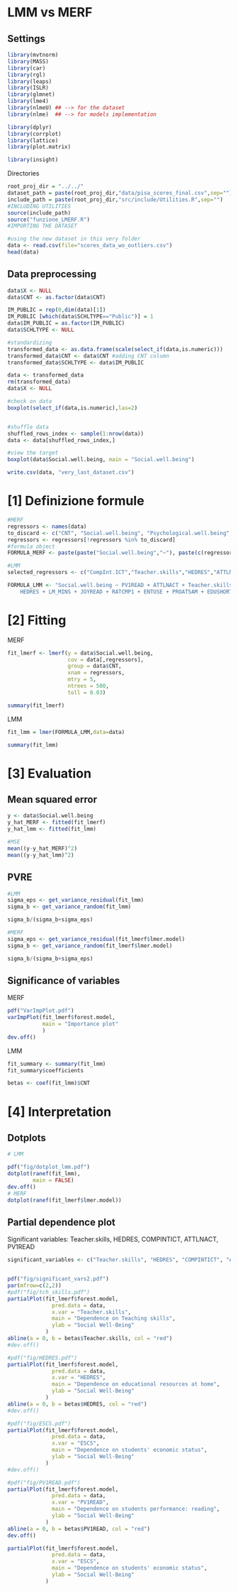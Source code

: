 # LMM vs MERF

## Settings

```r
library(mvtnorm)
library(MASS)
library(car)
library(rgl)
library(leaps)
library(ISLR)
library(glmnet)
library(lme4)
library(nlmeU) ## --> for the dataset
library(nlme)  ## --> for models implementation

library(dplyr)
library(corrplot)
library(lattice)
library(plot.matrix)

library(insight)
```

Directories

```r
root_proj_dir = "../../"
dataset_path = paste(root_proj_dir,"data/pisa_scores_final.csv",sep="")
include_path = paste(root_proj_dir,"src/include/Utilities.R",sep="")
#INCLUDING UTILITIES
source(include_path)
source("funzione_LMERF.R")
#IMPORTING THE DATASET

#using the new dataset in this very folder
data <- read.csv(file="scores_data_wo_outliers.csv")
head(data)
```

## Data preprocessing

```r
data$X <- NULL
data$CNT <- as.factor(data$CNT)

IM_PUBLIC = rep(0,dim(data)[1])
IM_PUBLIC [which(data$SCHLTYPE=="Public")] = 1
data$IM_PUBLIC = as.factor(IM_PUBLIC)
data$SCHLTYPE <- NULL
```

```r
#standardizing
transformed_data <- as.data.frame(scale(select_if(data,is.numeric)))
transformed_data$CNT <- data$CNT #adding CNT column
transformed_data$SCHLTYPE <- data$IM_PUBLIC

data <- transformed_data
rm(transformed_data)
data$X <- NULL

#check on data 
boxplot(select_if(data,is.numeric),las=2)


#shuffle data
shuffled_rows_index <- sample(1:nrow(data))
data <- data[shuffled_rows_index,]

#view the target
boxplot(data$Social.well.being, main = "Social.well.being")

write.csv(data, "very_last_dataset.csv")
```

# [1] Definizione formule

```r
#MERF
regressors <- names(data)
to_discard <- c("CNT", "Social.well.being", "Psychological.well.being", "SCHLTYPE","SchoolUse.ICT", "PV1MATH")
regressors <- regressors[!regressors %in% to_discard]
#formula object
FORMULA_MERF <- paste(paste("Social.well.being","~"), paste(c(regressors,"(1|CNT)"), collapse = "+"))

#LMM
selected_regressors <- c("CompInt.ICT","Teacher.skills","HEDRES","ATTLNACT","PROAT5AM","RATCMP1","JOYREAD","EDUSHORT","PV1READ","LM_MINS", "ENTUSE")

FORMULA_LMM <- "Social.well.being ~ PV1READ + ATTLNACT + Teacher.skills + CompInt.ICT +  
    HEDRES + LM_MINS + JOYREAD + RATCMP1 + ENTUSE + PROAT5AM + EDUSHORT + (1 | CNT)"
```

# [2] Fitting

MERF

```r
fit_lmerf <- lmerf(y = data$Social.well.being,
                   cov = data[,regressors],
                   group = data$CNT,
                   xnam = regressors,
                   mtry = 5,
                   ntrees = 500,
                   toll = 0.03)

summary(fit_lmerf)
```

LMM

```r
fit_lmm = lmer(FORMULA_LMM,data=data)

summary(fit_lmm)
```

# [3] Evaluation

## Mean squared error

```r
y <- data$Social.well.being
y_hat_MERF <- fitted(fit_lmerf)
y_hat_lmm <- fitted(fit_lmm)

#MSE
mean((y-y_hat_MERF)^2)
mean((y-y_hat_lmm)^2)
```

## PVRE

```r
#LMM
sigma_eps <- get_variance_residual(fit_lmm)
sigma_b <- get_variance_random(fit_lmm)

sigma_b/(sigma_b+sigma_eps)

#MERF
sigma_eps <- get_variance_residual(fit_lmerf$lmer.model)
sigma_b <- get_variance_random(fit_lmerf$lmer.model)

sigma_b/(sigma_b+sigma_eps)
```

## Significance of variables

MERF

```r
pdf("VarImpPlot.pdf")
varImpPlot(fit_lmerf$forest.model, 
           main = "Importance plot"
           )
dev.off()
```

LMM

```r
fit_summary <- summary(fit_lmm)
fit_summary$coefficients

betas <- coef(fit_lmm)$CNT
```

# [4] Interpretation

## Dotplots

```r
# LMM

pdf("fig/dotplot_lmm.pdf")
dotplot(ranef(fit_lmm),
        main = FALSE)
dev.off()
# MERF
dotplot(ranef(fit_lmerf$lmer.model))
```

## Partial dependence plot

Significant variables: Teacher.skills, HEDRES, COMPINTICT, ATTLNACT, PV1READ

```r
significant_variables <- c("Teacher.skills", "HEDRES", "COMPINTICT", "ATTLNACT", "PV1READ")


pdf("fig/significant_vars2.pdf")
par(mfrow=c(2,2))
#pdf("fig/tch_skills.pdf")
partialPlot(fit_lmerf$forest.model,
              pred.data = data,
              x.var = "Teacher.skills",
              main = "Dependence on Teaching skills",
              ylab = "Social Well-Being"
            )
abline(a = 0, b = betas$Teacher.skills, col = "red")
#dev.off()

#pdf("fig/HEDRES.pdf")
partialPlot(fit_lmerf$forest.model,
              pred.data = data,
              x.var = "HEDRES",
              main = "Dependence on educational resources at home",
              ylab = "Social Well-Being"
            )
abline(a = 0, b = betas$HEDRES, col = "red")
#dev.off()

#pdf("fig/ESCS.pdf")
partialPlot(fit_lmerf$forest.model,
              pred.data = data,
              x.var = "ESCS",
              main = "Dependence on students' economic status",
              ylab = "Social Well-Being"
            )
#dev.off()

#pdf("fig/PV1READ.pdf")
partialPlot(fit_lmerf$forest.model,
              pred.data = data,
              x.var = "PV1READ",
              main = "Dependence on students performance: reading",
              ylab = "Social Well-Being"
            )
abline(a = 0, b = betas$PV1READ, col = "red")
dev.off()
```

```r
partialPlot(fit_lmerf$forest.model,
              pred.data = data,
              x.var = "ESCS",
              main = "Dependence on students' economic status",
              ylab = "Social Well-Being"
            )
```
